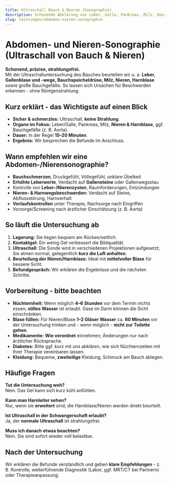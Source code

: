 ```yaml
---
title: Ultraschall Bauch & Nieren (Sonographie)
description: Schonende Abklärung von Leber, Galle, Pankreas, Milz, Nieren & Blase. Was Sie erwartet, Vorbereitung & FAQs. Termin einfach online buchen.
slug: leistungen/abdomen-nieren-sonographie
---
```



# Abdomen- und Nieren-Sonographie (Ultraschall von Bauch & Nieren)

**Schonend, präzise, strahlungsfrei.**  
Mit der Ultraschalluntersuchung des Bauches beurteilen wir u. a. **Leber, Gallenblase und -wege, Bauchspeicheldrüse, Milz, Nieren, Harnblase** sowie große Bauchgefäße. So lassen sich Ursachen für Beschwerden erkennen - ohne Röntgenstrahlung.

## Kurz erklärt - das Wichtigste auf einen Blick

- **Sicher & schmerzlos:** Ultraschall, **keine Strahlung**.
- **Organe im Fokus:** Leber/Galle, Pankreas, Milz, **Nieren & Harnblase**, ggf. Bauchgefäße (z. B. Aorta).
- **Dauer:** In der Regel **15–20 Minuten**.
- **Ergebnis:** Wir besprechen die Befunde im Anschluss.

## Wann empfehlen wir eine Abdomen-/Nierensonographie?

- **Bauchschmerzen**, Druckgefühl, Völlegefühl, unklare Übelkeit
- **Erhöhte Leberwerte**, Verdacht auf **Gallensteine** oder Gallenwegsstau
- Kontrolle von **Leber-/Nierenzysten**, Raumforderungen, Entzündungen
- **Nieren- & Harnwegsbeschwerden:** Verdacht auf Steine, Abflussstörung, Harnverhalt
- **Verlaufskontrollen** unter Therapie, Nachsorge nach Eingriffen
- Vorsorge/Screening nach ärztlicher Einschätzung (z. B. Aorta)

## So läuft die Untersuchung ab

1. **Lagerung:** Sie liegen bequem am Rücken/seitlich.
2. **Kontaktgel:** Ein wenig Gel verbessert die Bildqualität.
3. **Ultraschall:** Die Sonde wird in verschiedenen Projektionen aufgesetzt; Sie atmen normal, gelegentlich **kurz die Luft anhalten**.
4. **Beurteilung der Nieren/Harnblase:** Ideal mit **mittelvoller Blase** für bessere Sicht.
5. **Befundgespräch:** Wir erklären die Ergebnisse und die nächsten Schritte.

## Vorbereitung - bitte beachten

- **Nüchternheit:** Wenn möglich **4–6 Stunden** vor dem Termin nichts essen; **stilles Wasser** ist erlaubt. Gase im Darm können die Sicht einschränken.
- **Blase füllen:** Für Nieren/Blase **1–2 Gläser Wasser** ca. **60 Minuten** vor der Untersuchung trinken und - wenn möglich - **nicht zur Toilette gehen**.
- **Medikamente:** **Wie verordnet** einnehmen; Änderungen nur nach ärztlicher Rücksprache.
- **Diabetes:** Bitte ggf. kurz mit uns abklären, wie sich Nüchternzeiten mit Ihrer Therapie vereinbaren lassen.
- **Kleidung:** Bequeme, **zweiteilige** Kleidung; Schmuck am Bauch ablegen.

## Häufige Fragen

**Tut die Untersuchung weh?**  
Nein. Das Gel kann sich kurz kühl anfühlen.

**Kann man Harnleiter sehen?**  
Nur, wenn sie **erweitert** sind; die Harnblase/Nieren werden direkt beurteilt.

**Ist Ultraschall in der Schwangerschaft erlaubt?**  
Ja, der **normale Ultraschall** ist strahlungsfrei.

**Muss ich danach etwas beachten?**  
Nein. Sie sind sofort wieder voll belastbar.

## Nach der Untersuchung

Wir erklären die Befunde verständlich und geben **klare Empfehlungen** - z. B. Kontrolle, weiterführende Diagnostik (Labor, ggf. MRT/CT bei Partnern) oder Therapieanpassung.

<ScheduleAppointment></ScheduleAppointment>
